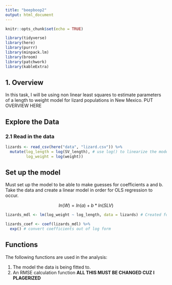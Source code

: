 ```yaml
---
title: "beepboop2"
output: html_document
---
```


```r
knitr::opts_chunk$set(echo = TRUE)

library(tidyverse)
library(here)
library(purrr)
library(minpack.lm)
library(broom)
library(patchwork)
library(kableExtra)
```

## 1. Overview
In this task, I will be using non linear least squares to estimate parameters of a length to weight model for lizard populations in New Mexico. 
PUT OVERVIEW HERE

## Explore the Data

### 2.1 Read in the data
```r
lizards <- read_csv(here("data", "lizard.csv")) %>% 
  mutate(log_length = log(SV_length), # use log() to linearize the model
         log_weight = log(weight))
```
## Set up the model

Must set up the model to be able to make guesses for coefficients a and b. Take the data and create a linear model in order for OLS regression to occur.

$$
ln(W) = ln(a) + b*ln(SLV)
$$

```r
lizards_mdl <- lm(log_weight ~ log_length, data = lizards) # Created for OLS

lizards_coef <- coef(lizards_mdl) %>% 
  exp() # convert coefficients out of log form

```


## Functions

The following functions are used in the analysis:

1) The model the data is being fitted to.
2) An RMSE calculation function **ALL THIS MUST BE CHANGED CUZ I PLAGERIZED**






